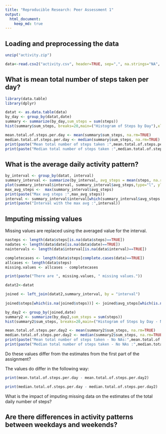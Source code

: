 ```yaml
---
title: "Reproducible Research: Peer Assessment 1"
output: 
  html_document:
    keep_md: true
---
```



## Loading and preprocessing the data

```r
unzip("activity.zip")

data<-read.csv2("activity.csv", header=TRUE, sep=",", na.strings="NA", colClasses=c("numeric", "Date", "numeric"))


```

## What is mean total number of steps taken per day?

```r
library(data.table)
library(dplyr)

datat <- as.data.table(data)
by_day <- group_by(datat,date)
summary <- summarize(by_day,sum_steps = sum(steps))
hist(summary$sum_steps, breaks=20,main=("Histogram of Steps by Day"),xlab="Total Steps",col="green")

mean.total.of.steps.per.day <- mean(summary$sum_steps, na.rm=TRUE)
median.total.of.steps.per.day <- median(summary$sum_steps, na.rm=TRUE)
print(paste("Mean total number of steps taken :",mean.total.of.steps.per.day))
print(paste("Median total number of steps taken :",median.total.of.steps.per.day))


```

## What is the average daily activity pattern?

```r
by_interval <- group_by(datat, interval)
summary_interval <- summarize(by_interval, avg_steps = mean(steps, na.rm=TRUE))
plot(summary_interval$interval, summary_interval$avg_steps,type="l", ylab="avg steps", xlab="interval",main="Average Daily Pattern")
max_avg_steps <-  max(summary_interval$avg_steps)
print(paste("Max avg steps :",max_avg_steps))
interval <- summary_interval$interval[which(summary_interval$avg_steps == max(summary_interval$avg_steps))]
print(paste("Interval with the max avg :",interval))
```

## Imputing missing values

Missing values are replaced using the averaged value for the interval.

```r
nasteps <- length(data$steps[is.na(data$steps)==TRUE])
nadates <- length(data$date[is.na(data$date)==TRUE])
naintervals <- length(data$interval[is.na(data$interval)==TRUE])

completecases <- length(data$steps[complete.cases(data)==TRUE])
allcases <- length(data$steps)
missing.values <- allcases - completecases

print(paste("There are ", missing.values, " missing values."))

datat2<-datat

joined <- left_join(datat2,summary_interval, by = "interval")
  
joined$steps[which(is.na(joined$steps))] <- joined$avg_steps[which(is.na(joined$steps))]

by_day2 <- group_by(joined,date)
summary2 <- summarize(by_day2,sum_steps = sum(steps))
hist(summary2$sum_steps, breaks=20,main=("Histogram of Steps by Day - No NAs"),xlab="Total Steps",col="green")

mean.total.of.steps.per.day2 <- mean(summary2$sum_steps, na.rm=TRUE)
median.total.of.steps.per.day2 <- median(summary2$sum_steps, na.rm=TRUE)
print(paste("Mean total number of steps taken - No NAs:",mean.total.of.steps.per.day2))
print(paste("Median total number of steps taken - No NAs :",median.total.of.steps.per.day2))

```

Do these values differ from the estimates from the first part of the assignment?

The values do differ in the following way:

```r

print(mean.total.of.steps.per.day - mean.total.of.steps.per.day2)

print(median.total.of.steps.per.day - median.total.of.steps.per.day2)

```

What is the impact of imputing missing data on the estimates of the total daily number of steps?


## Are there differences in activity patterns between weekdays and weekends?
